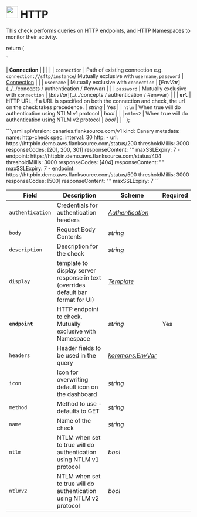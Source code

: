 # <img src='https://raw.githubusercontent.com/flanksource/flanksource-ui/main/src/icons/http.svg' style='height: 32px'/> HTTP

This check performs queries on HTTP endpoints, and HTTP Namespaces to monitor their activity.

  return (

    `
| **Connection** |  |  | |
| `connection` | Path of existing connection e.g. `connection://sftp/instance`/ Mutually exclusive with `username`, `password` | [Connection](../../concepts/connections) | |
| `username` | Mutually exclusive with `connection` | [_EnvVar_](../../concepts / authentication / #envvar) | |
| `password` | Mutually exclusive with `connection` | [_EnvVar_](../../concepts / authentication / #envvar) | |
| **`url`** | HTTP  URL, if a URL is specified on both the connection and check, the url on the check takes precedence. | _string_ | Yes |
| `ntlm` | When true will do authentication using NTLM v1 protocol | _bool_ | |
| `ntlmv2` | When true will do authentication using NTLM v2 protocol | _bool_ | |
    `
  );

<Highlight/>
```yaml
apiVersion: canaries.flanksource.com/v1
kind: Canary
metadata:
  name: http-check
spec:
  interval: 30
  http:
    - url: https://httpbin.demo.aws.flanksource.com/status/200
      thresholdMillis: 3000
      responseCodes: [201, 200, 301]
      responseContent: ""
      maxSSLExpiry: 7
    - endpoint: https://httpbin.demo.aws.flanksource.com/status/404
      thresholdMillis: 3000
      responseCodes: [404]
      responseContent: ""
      maxSSLExpiry: 7
    - endpoint: https://httpbin.demo.aws.flanksource.com/status/500
      thresholdMillis: 3000
      responseCodes: [500]
      responseContent: ""
      maxSSLExpiry: 7
```

| Field | Description | Scheme | Required |
| ----- | ----------- | ------ | -------- |
| `authentication` | Credentials for authentication headers | [_Authentication_](../concepts/authentication.md) |  |
| `body` | Request Body Contents | _string_ |  |
| `description` | Description for the check | _string_ |  |
| `display` | template to display server response in text (overrides default bar format for UI) | [_Template_](../concepts/templating.md) |  |
| **`endpoint`** | HTTP endpoint to check.  Mutually exclusive with Namespace | _string_ | Yes |
| `headers` | Header fields to be used in the query | [_kommons.EnvVar_](https://pkg.go.dev/github.com/flanksource/kommons#EnvVar) |  |
| `icon` | Icon for overwriting default icon on the dashboard | _string_ |  |
| `method` | Method to use - defaults to GET | _string_ |  |
| `name` | Name of the check | _string_ |  |
| `ntlm` | NTLM when set to true will do authentication using NTLM v1 protocol | _bool_ |  |
| `ntlmv2` | NTLM when set to true will do authentication using NTLM v2 protocol | _bool_ |  |
